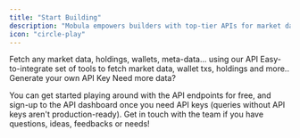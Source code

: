 ```yaml
---
title: "Start Building"
description: "Mobula empowers builders with top-tier APIs for market data, wallet data & DeFi quotes. Industry leading coverage & granularity, SQL queries and high flexibility."
icon: "circle-play"
---
```


<CardGroup>

<Card title="API Endpoints" icon="webhook" href="/api-reference/introduction">
  Fetch any market data, holdings, wallets, meta-data... using our API
</Card>

<Card title="SDK" icon="square-code" href="/sdk/introduction">
  Easy-to-integrate set of tools to fetch market data, wallet txs, holdings and
  more..
</Card>

<Card title="API Key" icon="key-skeleton" href="#">
  Generate your own API Key
</Card>

<Card title="Pricing" icon="gas-pump" href="/api-reference/upgrade">
  Need more data?
</Card>

</CardGroup>

You can get started playing around with the API endpoints for free, and sign-up to the API dashboard once you need API keys (queries without API keys aren't production-ready). Get in touch with the team if you have questions, ideas, feedbacks or needs!
